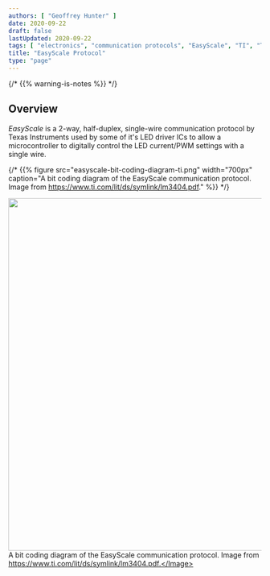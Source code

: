 ```yaml
---
authors: [ "Geoffrey Hunter" ]
date: 2020-09-22
draft: false
lastUpdated: 2020-09-22
tags: [ "electronics", "communication protocols", "EasyScale", "TI", "Texas Instruments", "LEDs", "drivers" ]
title: "EasyScale Protocol"
type: "page"
---
```



{/* {{% warning-is-notes %}} */}
<WarningIsNotes />

## Overview

_EasyScale_ is a 2-way, half-duplex, single-wire communication protocol by Texas Instruments used by some of it's LED driver ICs to allow a microcontroller to digitally control the LED current/PWM settings with a single wire.

{/* {{% figure src="easyscale-bit-coding-diagram-ti.png" width="700px" caption="A bit coding diagram of the EasyScale communication protocol. Image from https://www.ti.com/lit/ds/symlink/lm3404.pdf." %}} */}

<Image src={easyscale_bit_coding_diagram_ti} width="700">A bit coding diagram of the EasyScale communication protocol. Image from https://www.ti.com/lit/ds/symlink/lm3404.pdf.</Image>
